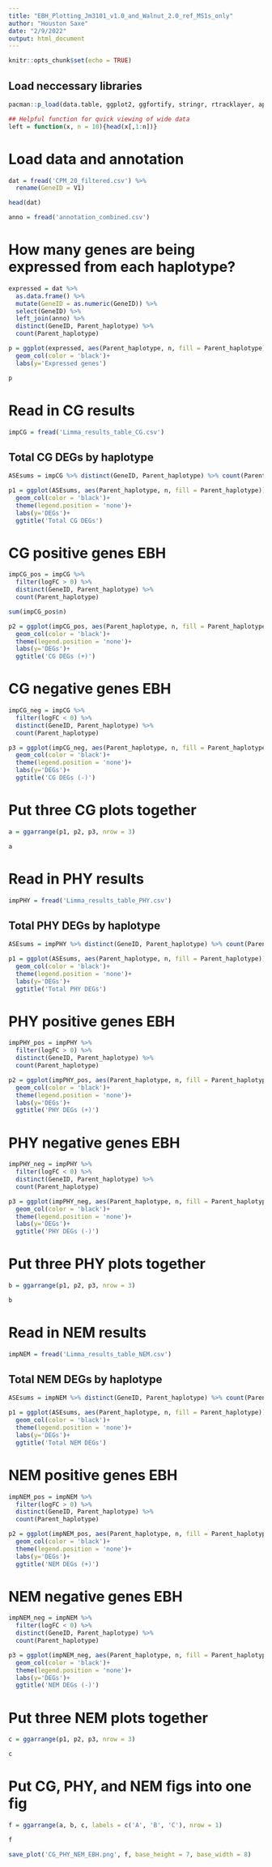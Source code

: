 ```yaml
---
title: "EBH_Plotting_Jm3101_v1.0_and_Walnut_2.0_ref_MS1s_only"
author: "Houston Saxe"
date: "2/9/2022"
output: html_document
---
```


```r
knitr::opts_chunk$set(echo = TRUE)
```

## Load neccessary libraries

```r
pacman::p_load(data.table, ggplot2, ggfortify, stringr, rtracklayer, ape, GEOquery, Biobase, BiocManager, dplyr, statmod, tidytable, tibble, ggpubr, cowplot, tidyr, tidytext)

## Helpful function for quick viewing of wide data
left = function(x, n = 10){head(x[,1:n])}
```

# Load data and annotation
```r
dat = fread('CPM_20_filtered.csv') %>% 
  rename(GeneID = V1)

head(dat)

anno = fread('annotation_combined.csv')
```

# How many genes are being expressed from each haplotype?
```r
expressed = dat %>% 
  as.data.frame() %>% 
  mutate(GeneID = as.numeric(GeneID)) %>% 
  select(GeneID) %>% 
  left_join(anno) %>%
  distinct(GeneID, Parent_haplotype) %>% 
  count(Parent_haplotype)

p = ggplot(expressed, aes(Parent_haplotype, n, fill = Parent_haplotype))+
  geom_col(color = 'black')+
  labs(y='Expressed genes')

p

```

# Read in CG results
```r
impCG = fread('Limma_results_table_CG.csv')
```

## Total CG DEGs by haplotype
```r
ASEsums = impCG %>% distinct(GeneID, Parent_haplotype) %>% count(Parent_haplotype)

p1 = ggplot(ASEsums, aes(Parent_haplotype, n, fill = Parent_haplotype))+
  geom_col(color = 'black')+
  theme(legend.position = 'none')+
  labs(y='DEGs')+
  ggtitle('Total CG DEGs')

```

# CG positive genes EBH
```r
impCG_pos = impCG %>%
  filter(logFC > 0) %>%
  distinct(GeneID, Parent_haplotype) %>% 
  count(Parent_haplotype)

sum(impCG_pos$n)

p2 = ggplot(impCG_pos, aes(Parent_haplotype, n, fill = Parent_haplotype))+
  geom_col(color = 'black')+
  theme(legend.position = 'none')+
  labs(y='DEGs')+
  ggtitle('CG DEGs (+)')

```

# CG negative genes EBH
```r
impCG_neg = impCG %>%
  filter(logFC < 0) %>%
  distinct(GeneID, Parent_haplotype) %>% 
  count(Parent_haplotype)

p3 = ggplot(impCG_neg, aes(Parent_haplotype, n, fill = Parent_haplotype))+
  geom_col(color = 'black')+
  theme(legend.position = 'none')+
  labs(y='DEGs')+
  ggtitle('CG DEGs (-)')

```
# Put three CG plots together
```r
a = ggarrange(p1, p2, p3, nrow = 3)

a
```


# Read in PHY results
```r
impPHY = fread('Limma_results_table_PHY.csv')
```

## Total PHY DEGs by haplotype
```r
ASEsums = impPHY %>% distinct(GeneID, Parent_haplotype) %>% count(Parent_haplotype)

p1 = ggplot(ASEsums, aes(Parent_haplotype, n, fill = Parent_haplotype))+
  geom_col(color = 'black')+
  theme(legend.position = 'none')+
  labs(y='DEGs')+
  ggtitle('Total PHY DEGs')

```

# PHY positive genes EBH
```r
impPHY_pos = impPHY %>%
  filter(logFC > 0) %>%
  distinct(GeneID, Parent_haplotype) %>% 
  count(Parent_haplotype)

p2 = ggplot(impPHY_pos, aes(Parent_haplotype, n, fill = Parent_haplotype))+
  geom_col(color = 'black')+
  theme(legend.position = 'none')+
  labs(y='DEGs')+
  ggtitle('PHY DEGs (+)')

```

# PHY negative genes EBH
```r
impPHY_neg = impPHY %>%
  filter(logFC < 0) %>%
  distinct(GeneID, Parent_haplotype) %>% 
  count(Parent_haplotype)

p3 = ggplot(impPHY_neg, aes(Parent_haplotype, n, fill = Parent_haplotype))+
  geom_col(color = 'black')+
  theme(legend.position = 'none')+
  labs(y='DEGs')+
  ggtitle('PHY DEGs (-)')

```

# Put three PHY plots together
```r
b = ggarrange(p1, p2, p3, nrow = 3)

b
```

# Read in NEM results
```r
impNEM = fread('Limma_results_table_NEM.csv')
```

## Total NEM DEGs by haplotype
```r
ASEsums = impNEM %>% distinct(GeneID, Parent_haplotype) %>% count(Parent_haplotype)

p1 = ggplot(ASEsums, aes(Parent_haplotype, n, fill = Parent_haplotype))+
  geom_col(color = 'black')+
  theme(legend.position = 'none')+
  labs(y='DEGs')+
  ggtitle('Total NEM DEGs')

```

# NEM positive genes EBH
```r
impNEM_pos = impNEM %>%
  filter(logFC > 0) %>%
  distinct(GeneID, Parent_haplotype) %>% 
  count(Parent_haplotype)

p2 = ggplot(impNEM_pos, aes(Parent_haplotype, n, fill = Parent_haplotype))+
  geom_col(color = 'black')+
  theme(legend.position = 'none')+
  labs(y='DEGs')+
  ggtitle('NEM DEGs (+)')

```

# NEM negative genes EBH
```r
impNEM_neg = impNEM %>%
  filter(logFC < 0) %>%
  distinct(GeneID, Parent_haplotype) %>% 
  count(Parent_haplotype)

p3 = ggplot(impNEM_neg, aes(Parent_haplotype, n, fill = Parent_haplotype))+
  geom_col(color = 'black')+
  theme(legend.position = 'none')+
  labs(y='DEGs')+
  ggtitle('NEM DEGs (-)')

```

# Put three NEM plots together
```r
c = ggarrange(p1, p2, p3, nrow = 3)

c
```
# Put CG, PHY, and NEM figs into one fig
```r
f = ggarrange(a, b, c, labels = c('A', 'B', 'C'), nrow = 1)

f

save_plot('CG_PHY_NEM_EBH.png', f, base_height = 7, base_width = 8)
```

